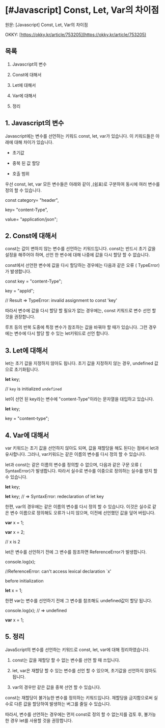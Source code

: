 
# [#Javascript] Const, Let, Var의 차이점

원문: [Javascript] Const, Let, Var의 차이점

OKKY: [https://okky.kr/article/753205](https://okky.kr/article/753205)

## 목록

1. Javascript의 변수

1. Const에 대해서

1. Let에 대해서

1. Var에 대해서

1. 정리

## 1. Javascript의 변수

Javascript에는 변수를 선언하는 키워드 const, let, var가 있습니다.
이 키워드들은 아래에 대해 차이가 있습니다.

* 초기값

* 중복 된 값 할당

* 호출 범위

우선 const, let, var 모든 변수들은 아래와 같이 
,(쉼표)로 구분하여 동시에 여러 변수를 정의 할 수 있습니다.

const category= "header",

key= "content-Type",

value= "application/json";

## 2. Const에 대해서

const는 값이 변하지 않는 변수를 선언하는 키워드입니다. 
const는 반드시 초기 값을 설정을 해주어야 하며,
선언 한 변수에 대해 나중에 값을 다시 할당 할 수 없습니다.

const에서 선언한 변수에 값을 다시 할당하는 경우에는
다음과 같은 오류 ( TypeError)가 발생합니다.

const key = "content-Type";

key = "appId";

// Result => TypeError: invalid assignment to const 'key'

따라서 변수에 값을 다시 할당 할 필요가 없는 경우에는, 
const 키워드로 변수 선언 할 것을 권장합니다.

루프 등의 반복 도중에 특정 변수가 참조하는 값을 바꿔야 할 때가 있습니다. 
그런 경우에는 변수에 다시 할당 할 수 있는 let키워드로 선언 합니다.

## 3. Let에 대해서

let는 초기 값을 지정하지 않아도 됩니다. 
초기 값을 지정하지 않는 경우, undefined 값으로 초기화됩니다.

**let** key;

// `key` is initialized `undefined`

let이 선언 된 key라는 변수에 "content-Type"이라는 문자열을 대입하고 있습니다.

**let** key;

key = "content-type";

## 4. Var에 대해서

var 키워드는 초기 값을 선언하지 않아도 되며,
값을 재할당을 해도 된다는 점에서 let과 유사합니다.
그러나, var키워드는 같은 이름의 변수를 다시 정의 할 수 있습니다.

let과 const는 같은 이름의 변수를 정의할 수 없으며,
다음과 같은 구문 오류 ( SyntaxError)가 발생합니다. 
따라서 실수로 변수를 이중으로 정의하는 실수를 방지 할 수 있습니다.

**let** key;

**let** key; // => SyntaxError: redeclaration of let key

한편, var의 경우에는 같은 이름의 변수를 다시 정의 할 수 있습니다. 
이것은 실수로 같은 변수 이름으로 정의해도 오류가 나지 않으며,
이전에 선언했던 값을 덮어 버립니다.

**var** x = 1;

**var** x = 2;

// x is 2

let은 변수를 선언하기 전에 그 변수를 참조하면 ReferenceError가 발생합니다.

console.log(x);

//ReferenceError: can't access lexical declaration `x'

before initialization

**let** x = 1;

한편 var는 변수를 선언하기 전에 그 변수를 참조해도 undefined값이 할당 됩니다.

console.log(x); // => undefined

**var** x = 1;

## 5. 정리

JavaScript의 변수를 선언하는 키워드로 const, let, var에 대해 정리하였습니다.

1. const는 값을 재할당 할 수 없는 변수를 선언 할 때 쓰입니다.

1. let, var은 재할당 할 수 있는 변수를 선언 할 수 있으며,
초기값을 선언하지 않아도 됩니다.

1. var의 경우만 같은 값을 중복 선언 할 수 있습니다.

const는 재할당이 불가능한 변수를 정의하는 키워드입니다. 
재할당을 금지함으로써 실수로 다른 값을 할당하여 발생하는 버그를 줄일 수 있습니다.

따라서, 변수를 선언하는 경우에는 먼저 const로 정의 할 수 없는지를 검토 후,
불가능한 경우 let를 사용할 것을 권장합니다.
